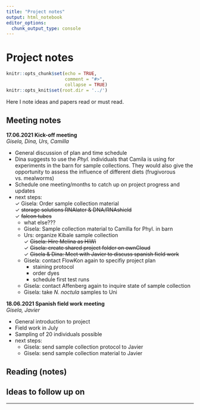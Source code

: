 ---
title: "Project notes"
output: html_notebook
editor_options:
  chunk_output_type: console
---

# Project notes

```{r setup, include=FALSE}
knitr::opts_chunk$set(echo = TRUE,
                      comment = "#>",
                      collapse = TRUE)
knitr::opts_knit$set(root.dir = '../')
```

Here I note ideas and papers read or must read.

## Meeting notes
**17.06.2021 Kick-off meeting**  
*Gisela, Dina, Urs, Camilla*  

* General discussion of plan and time schedule  
* Dina suggests to use the *Phyl.* individuals that Camila is using for experiments in the barn for sample collections. They would also give the opportunity to assess the influence of different diets (frugivorous vs. mealworms)  
* Schedule one meeting/months to catch up on project progress and updates  
* next steps:  
  &check; Gisela: Order sample collection material     
    &check; ~~storage solutions RNAlater & DNA/RNAshield~~  
    &check; ~~falcon tubes~~  
    - what else???  
  + Gisela: Sample collection material to Camilla for Phyl. in barn  
  + Urs: organize Kibale sample collection  
  &check; ~~Gisela: Hire Melina as HiWi~~  
  &check; ~~Gisela: create shared project folder on ownCloud~~  
  &check; ~~Gisela & Dina: Meet with Javier to discuss spanish field work~~  
  + Gisela: contact FlowKon again to specifiy project plan  
    - staining protocol  
    - order dyes  
    - schedule first test runs  
  + Gisela: contact Affenberg again to inquire state of sample collection  
  + Gisela: take *N. noctula* samples to Uni   
  
**18.06.2021 Spanish field work meeting**  
*Gisela, Javier*  

* General introduction to project  
* Field work in July    
* Sampling of 20 individuals possible  
* next steps:   
  + Gisela: send sample collection protocol to Javier  
  + Gisela: send sample collection material to Javier  


## Reading (notes)


## Ideas to follow up on 


---
